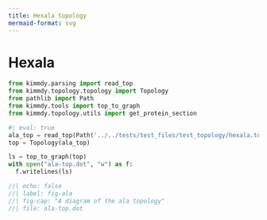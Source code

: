 ```yaml
---
title: Hexala topology
mermaid-format: svg
---
```


# Hexala

```python
from kimmdy.parsing import read_top
from kimmdy.topology.topology import Topology
from pathlib import Path
from kimmdy.tools import top_to_graph
from kimmdy.topology.utils import get_protein_section
```


```python
#| eval: true
ala_top = read_top(Path('../../tests/test_files/test_topology/hexala.top'))
top = Topology(ala_top)

ls = top_to_graph(top) 
with open("ala-top.dot", "w") as f:
  f.writelines(ls)
```


```dot
//| echo: false
//| label: fig-ala
//| fig-cap: "A diagram of the ala topology"
//| file: ala-top.dot
```


